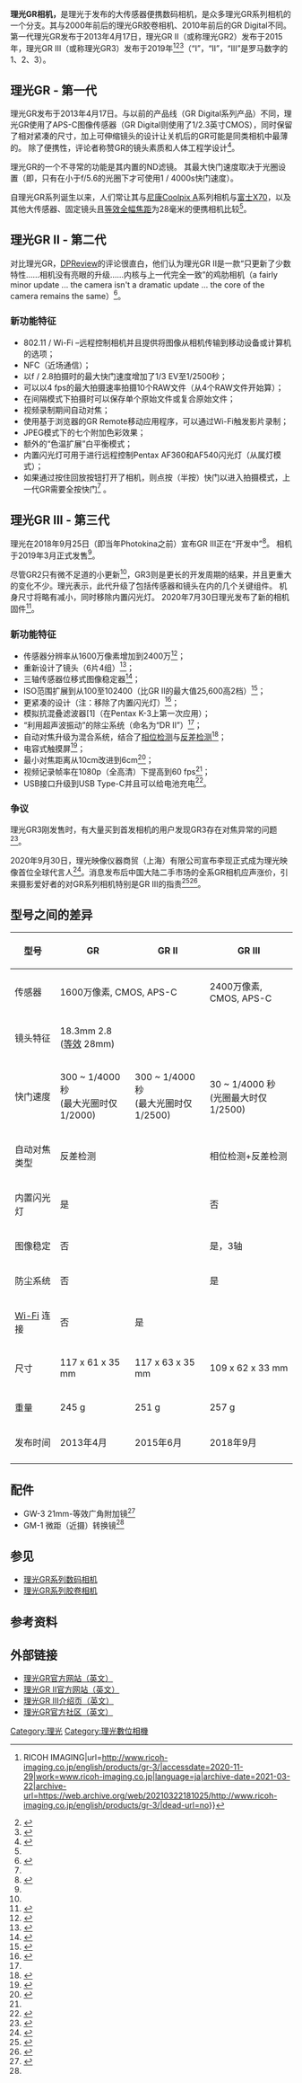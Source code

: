 {{Infobox camera|camera_name=理光GR|ovf=需另外购买 28mm视角|image_alt=|caption=|maker={{flagicon|JPN}}理光|type=|sensor=|sensor_type=CMOS|sensor_size=23.7 x 15.7 mm (APS-C)|sensor_maker=|recording_medium=SD, SDHC, SDXC|res=4928 x 3264 (1600万像素)|lens_mount=|lens=28 mm 等效焦距|focus_type=|flash=|flashcomp=<!-- Flash exposure compensation -->|exposure=|fsynch=<!-- Flash synchronization -->|frame_rate=|shutter=|shutterRange=|shutter_speeds=1/4000秒到300秒|f-numbers=最大光圈 f/2.8|metering=|emode=<!-- Exposure modes -->|mmode=<!-- Metering modes -->|farea=|fmode=<!-- Focus modes -->|cont=每秒4张|viewfinder=|vidrecord=<!-- Video/movie recording.  Show the video dimensions, fps, bitrate, etc. -->|image_size=|image=Ricoh GR (16159018330).jpg|date=<!-- Release date -->|obp=<!-- Optional battery packs -->|flbkt=<!-- Flash bracketing -->|fcbkt=<!-- Focus bracketing -->|WB=是|wbbkt=<!-- White balance bracketing -->|brightness=<!-- Projector brightness -->|imsize=<!-- Projector image size -->|throwdis=<!-- Project throw distance -->|prores=<!-- Projector resolution -->|rearLCD=3英寸123万像素点屏幕|storage=|battery=|dimensions=117 x 61 x 34.7 mm (4.61 x 2.4 x 1.38 英寸)|weight=245g（含电池）|price=|coverage=|magnification=|made_in=GR III：{{VN}}|speedRange=100-25600|iproc=|drcomp=<!-- Dynamic range compressor -->|drbkt=<!-- Dynamic range bracketing -->|exbkt=<!-- Exposure bracketing -->|footnotes=|body_comp-feats=<!-- Body composition or other special features (i.e. ABS plastic, water submersible) -->|odb=<!-- Optional data backs -->|interface_Data=<!-- Type of port(s) available for interfacing with computers or other (i.e printers) devices (i.e. USB, IEEE 1394/Firewire, 802.11/WiFi) -->|interface_AVout=<!-- Type of video and/or audio output port(s) available (i.e. HDMI, USB, IEEE 1394) -->|compflash=<!-- Compatible flashes -->|complens=<!-- Compatible lens -->|oacc=<!-- Optional accessories -->|omd=<!-- Optional motor drives -->|madeIn=}}
'''理光GR相机，'''是理光于发布的大传感器便携数码相机，是众多理光GR系列相机的一个分支。其与2000年前后的理光GR胶卷相机、2010年前后的GR Digital不同。第一代理光GR发布于2013年4月17日，理光GR II（或称理光GR2）发布于2015年，理光GR III（或称理光GR3）发布于2019年<ref>{{Cite web|title=GR III {{!}} RICOH IMAGING|url=http://www.ricoh-imaging.co.jp/english/products/gr-3/|accessdate=2020-11-29|work=www.ricoh-imaging.co.jp|language=ja|archive-date=2021-03-22|archive-url=https://web.archive.org/web/20210322181025/http://www.ricoh-imaging.co.jp/english/products/gr-3/|dead-url=no}}</ref><ref name=":0">{{Cite web|title=理光正式发布GR II - 新摄影|url=http://www.nphoto.net/news/2015-06/18/85e9107d9e8371fe.shtml|accessdate=2020-11-29|work=www.nphoto.net|archive-date=2020-12-10|archive-url=https://web.archive.org/web/20201210120743/http://www.nphoto.net/news/2015-06/18/85e9107d9e8371fe.shtml|dead-url=no}}</ref><ref>{{Cite web|title=焕然一新的全面升级 理光GR3正式发布_器材频道-蜂鸟网|url=http://qicai.fengniao.com/535/5355172.html|accessdate=2020-11-29|author=|date=2020-11-29|last=蜂鸟网|format=|work=fengniao.com|publisher=|language=zh-cn|archive-date=2020-12-11|archive-url=https://web.archive.org/web/20201211180143/http://qicai.fengniao.com/535/5355172.html|dead-url=no}}</ref>（“I”，“II”，“III”是罗马数字的1、2、3）。

== 理光GR - 第一代 ==
理光GR发布于2013年4月17日。与以前的产品线（GR Digital系列产品）不同，理光GR使用了APS-C图像传感器（GR Digital则使用了1/2.3英寸CMOS），同时保留了相对紧凑的尺寸，加上可伸缩镜头的设计让关机后的GR可能是同类相机中最薄的。 除了便携性，评论者称赞GR的镜头素质和人体工程学设计<ref name="grreview">{{cite web|title=Ricoh GR comparative review|url=https://www.dpreview.com/reviews/ricoh-gr|date=20 June 2013|last=Butler|first=Richard|publisher=[[DPReview|DPReview]]|access-date=2020-11-29|archive-date=2020-11-29|archive-url=https://web.archive.org/web/20201129231056/https://www.dpreview.com/reviews/ricoh-gr|dead-url=no}}</ref>。

理光GR的一个不寻常的功能是其内置的ND滤镜。 其最大快门速度取决于光圈设置（即，只有在小于f/5.6的光圈下才可使用1 / 4000s快门速度）。

自理光GR系列诞生以来，人们常让其与[[尼康Coolpix_A|尼康Coolpix A]]系列相机与[[富士X70|富士X70]]，以及其他大传感器、固定镜头且[[35mm等效焦距|等效全幅焦距]]为28毫米的便携相机比较<ref name="grreview" />。

== 理光GR II - 第二代 ==
对比理光GR，[[DPReview|DPReview]]的评论很直白，他们认为理光GR II是一款“只更新了少数特性……相机没有亮眼的升级……内核与上一代完全一致”的鸡肋相机（a fairly minor update ... the camera isn't a dramatic update ... the core of the camera remains the same）<ref name="dpreview">{{cite web|title=Ricoh GR II: What's new and what does it mean?|url=http://www.dpreview.com/articles/0667380974/ricoh-gr-ii-whats-new-and-what-does-it-mean|accessdate=18 January 2016|date=17 June 2015|last=Butler|first=Richard|publisher=[[DPReview|DPReview]]|archive-date=2020-12-10|archive-url=https://web.archive.org/web/20201210075405/https://www.dpreview.com/articles/0667380974/ricoh-gr-ii-whats-new-and-what-does-it-mean|dead-url=no}}</ref>。

=== 新功能特征 ===

* 802.11 / Wi-Fi –远程控制相机并且提供将图像从相机传输到移动设备或计算机的选项；
* NFC（近场通信）；
* 以f / 2.8拍摄时的最大快门速度增加了1/3 EV至1/2500秒；
* 可以以4 fps的最大拍摄速率拍摄10个RAW文件（从4个RAW文件开始算）；
* 在间隔模式下拍摄时可以保存单个原始文件或复合原始文件；
* 视频录制期间自动对焦；
* 使用基于浏览器的GR Remote移动应用程序，可以通过Wi-Fi触发影片录制；
* JPEG模式下的七个附加色彩效果；
* 额外的“色温扩展”白平衡模式；
* 内置闪光灯可用于进行远程控制Pentax AF360和AF540闪光灯（从属灯模式）；
* 如果通过按住回放按钮打开了相机，则点按（半按）快门以进入拍摄模式，上一代GR需要全按快门<ref name="dpreview" /> 。

== 理光GR III - 第三代 ==
理光在2018年9月25日（即当年Photokina之前）宣布GR III正在“开发中”<ref>{{cite web|title=Ricoh’s GRIII camera is just tiny and powerful enough to survive the smartphone age|url=https://www.theverge.com/2018/9/28/17913212/ricoh-griii-camera-apsc-hands-on-photokina-2018|accessdate=2019-03-19|date=28 September 2018|first1=Vlad|last1=Savov|website=The Verge|archive-date=2020-12-11|archive-url=https://web.archive.org/web/20201211075659/https://www.theverge.com/2018/9/28/17913212/ricoh-griii-camera-apsc-hands-on-photokina-2018|dead-url=no}}</ref>。 相机于2019年3月正式发售<ref name=":0" />。

尽管GR2只有微不足道的小更新<ref name="dpreview" />，GR3则是更长的开发周期的结果，并且更重大的变化不少。理光表示，此代升级了包括传感器和镜头在内的几个关键组件。 机身尺寸将略有减小，同时移除内置闪光灯。 2020年7月30日理光发布了新的相机固件<ref>{{cite web|title=RICOH GR III firmware update released｜RICOH IMAGING|url=http://news.ricoh-imaging.co.jp/rim_info2/2020/20200730_029119.html|accessdate=18 November 2020|language=en|website=news.ricoh-imaging.co.jp|archive-date=2020-09-23|archive-url=https://web.archive.org/web/20200923130036/http://news.ricoh-imaging.co.jp/rim_info2/2020/20200730_029119.html|dead-url=no}}</ref>。

=== 新功能特征 ===

* 传感器分辨率从1600万像素增加到2400万<ref name="ricohgriii">{{cite web|title=RICOH GR III, a high-end digital compact camera, to be exhibited for a preview at Photokina 2018|url=http://news.ricoh-imaging.co.jp/rim_info2/2018/20180925_026135.html|date=2018-09-25|publisher=Ricoh Imaging Company, Ltd.|access-date=2020-11-29|archive-date=2020-11-09|archive-url=https://web.archive.org/web/20201109012011/http://news.ricoh-imaging.co.jp/rim_info2/2018/20180925_026135.html|dead-url=no}}</ref>；
* 重新设计了镜头（6片4组）<ref>{{cite web|title=Ricoh GR III: 24MP APS-C, New Lens, 3-Axis IS, Touchscreen|url=https://petapixel.com/2019/02/22/ricoh-gr-iii-24mp-aps-c-new-lens-3-axis-is-3-touchscreen/|accessdate=2019-03-19|website=petapixel.com|archive-date=2020-12-09|archive-url=https://web.archive.org/web/20201209121242/https://petapixel.com/2019/02/22/ricoh-gr-iii-24mp-aps-c-new-lens-3-axis-is-3-touchscreen/|dead-url=no}}</ref>；
* 三轴传感器位移式图像稳定器<ref>{{cite web|title=Get ready, Ricoh’s GRIII is On Its Way|url=https://www.digitalrev.com/article/get-ready-ricoh-s-griii-is-on-its-way|accessdate=2019-03-19|website=DigitalRev}}{{Dead link}}</ref>；
* ISO范围扩展到从100至102400（比GR II的最大值25,600高2档）<ref>{{cite web|title=Ricoh Finally Updated Its Cult Favorite Compact Camera, and It's a Beauty|url=https://gizmodo.com/ricoh-finally-updated-its-cult-favorite-compact-camera-1832784365|accessdate=2019-03-19|first1=Alex|last1=Cranz|website=Gizmodo|archive-date=2020-11-30|archive-url=https://web.archive.org/web/20201130013117/https://gizmodo.com/ricoh-finally-updated-its-cult-favorite-compact-camera-1832784365|dead-url=no}}</ref>；
* 更紧凑的设计（注：移除了内置闪光灯）<ref>{{cite web|title=Ricoh GR III: new high-end pocket compact arrives|url=https://www.amateurphotographer.co.uk/latest/photo-news/ricoh-gr-iii-new-high-end-pocket-compact-arrives-126239|accessdate=2019-03-19|date=21 February 2019|website=Amateur Photographer|archive-date=2021-01-16|archive-url=https://web.archive.org/web/20210116030226/https://www.amateurphotographer.co.uk/latest/photo-news/ricoh-gr-iii-new-high-end-pocket-compact-arrives-126239|dead-url=no}}</ref>；
* 模拟抗混叠滤波器[1]（在Pentax K-3上第一次应用）；
* “利用超声波振动”的除尘系统（命名为“DR II”）<ref name="ricohgriii" />；
* 自动对焦升级为混合系统，结合了[[自动对焦#相位检测|相位检测]]与[[自动对焦#反差检测|反差检测]]<ref>{{cite web|title=Hands on: Ricoh GR III review|url=https://www.digitalcameraworld.com/reviews/hands-on-ricoh-griii-review|accessdate=2019-03-19|first1=Chris|last1=George 2019-02-21T22:00:18ZReviews|website=digitalcameraworld|archive-date=2019-02-27|archive-url=https://web.archive.org/web/20190227175322/https://www.digitalcameraworld.com/reviews/hands-on-ricoh-griii-review|dead-url=no}}</ref>；
* 电容式触摸屏<ref>{{cite web|title=The Ricoh GR III lands to prove that compact cameras aren't dead yet|url=https://www.trustedreviews.com/news/ricoh-gr-iii-arrives-prove-compact-cameras-arent-dead-yet-3663359|accessdate=2019-03-19|date=21 February 2019|first1=Mark|last1=Wilson|website=Trusted Reviews|archive-date=2020-11-30|archive-url=https://web.archive.org/web/20201130130328/https://www.trustedreviews.com/news/ricoh-gr-iii-arrives-prove-compact-cameras-arent-dead-yet-3663359|dead-url=no}}</ref>；
* 最小对焦距离从10cm改进到6cm<ref>{{cite web|title=Ricoh GRIII Hands-On: Compact Street-Shooting Camera|url=https://www.tomsguide.com/us/ricoh-griii,review-6195.html|accessdate=2019-03-19|date=21 February 2019|website=Tom's Guide|archive-date=2020-12-09|archive-url=https://web.archive.org/web/20201209053602/https://www.tomsguide.com/us/ricoh-griii,review-6195.html|dead-url=no}}</ref>；
* 视频记录帧率在1080p（全高清）下提高到60 fps<ref name="ricohgriii" />；
* USB接口升级到USB Type-C并且可以给电池充电<ref>{{cite web|title=Ricoh's $899 large-sensor GR III compact will go on sale in March|url=https://www.engadget.com/2019/02/22/ricohs-899-large-sensor-gr-iii-compact-will-go-on-sale-in-marc/|accessdate=2019-03-19|website=Engadget|archive-date=2019-03-06|archive-url=https://web.archive.org/web/20190306120434/https://www.engadget.com/2019/02/22/ricohs-899-large-sensor-gr-iii-compact-will-go-on-sale-in-marc/|dead-url=no}}</ref>。

=== 争议 ===
理光GR3刚发售时，有大量买到首发相机的用户发现GR3存在对焦异常的问题<ref>{{Cite web|title=理光GRIII对焦可能有点问题……可能还不是个例_机器|url=http://www.sohu.com/a/303466547_610501|accessdate=2020-11-29|work=www.sohu.com|language=en}}</ref>。

2020年9月30日，理光映像仪器商贸（上海）有限公司宣布李现正式成为理光映像首位全球代言人<ref>{{Cite web|title=李现成为理光映像首位全球代言人 这是要给GR带货？|url=https://finance.sina.com.cn/tech/2020-09-30/doc-iivhvpwy9698852.shtml|accessdate=2020-11-29|date=2020-09-30|last=CNMO|work=finance.sina.com.cn|archive-date=2020-12-12|archive-url=https://web.archive.org/web/20201212084003/https://finance.sina.com.cn/tech/2020-09-30/doc-iivhvpwy9698852.shtml|dead-url=no}}</ref>。消息发布后中国大陆二手市场的全系GR相机应声涨价，引来摄影爱好者的对GR系列相机特别是GR III的指责<ref>{{Cite web|title=入门5年摄影师告诉你，人生第一台相机怎么买_原创_新浪众测|url=http://zhongce.sina.com.cn/article/view/28016/|accessdate=2020-11-29|work=zhongce.sina.com.cn|archive-date=2020-12-11|archive-url=https://web.archive.org/web/20201211085459/http://zhongce.sina.com.cn/article/view/28016/|dead-url=no}}</ref><ref>{{Cite web|title=闲鱼入手二手理光GR2心路历程分享_数码相机_什么值得买|url=https://post.smzdm.com/p/aek8q26q/|accessdate=2020-11-29|date=2020-08-12|last=T-Rainbow-M|work=post.smzdm.com|archive-date=2020-12-10|archive-url=https://web.archive.org/web/20201210080543/https://post.smzdm.com/p/aek8q26q/|dead-url=no}}</ref>。

== 型号之间的差异 ==
{| class="wikitable" border="1" style="text-align:center;" 
!型号
!GR
!GR II
!GR III
|- style="height: 45px;"
!传感器
| colspan="2" |1600万像素, CMOS, APS-C
|2400万像素, CMOS, APS-C
|- style="height: 45px;"
!镜头特征
| colspan="3" |18.3mm {{f/}}2.8<br /> ([[35毫米等效焦距|等效]] 28mm)
|- style="height: 45px;"
!快门速度
|300 ~ 1/4000 秒<br />(最大光圈时仅1/2000)
|300 ~ 1/4000 秒<br />(最大光圈时仅1/2500)
|30 ~ 1/4000 秒<br />(光圈最大时仅1/2500)
|- style="height: 45px;"
!自动对焦类型
| colspan="2" |反差检测
|相位检测+反差检测
|- style="height: 45px;"
!内置闪光灯
| colspan="2" |是
|否
|- style="height: 45px;"
!图像稳定
| colspan="2" |否
|是，3轴
|- style="height: 45px;"
!防尘系统
| colspan="2" |否
|是
|- style="height: 45px;"
![[Wi-Fi|Wi-Fi]] 连接
|否
| colspan="2" |是
|- style="height: 45px;"
!尺寸
|117 x 61 x 35 mm
|117 x 63 x 35 mm
|109 x 62 x 33 mm
|- style="height: 45px;"
!重量
|245 g
|251 g
|257 g
|- style="height: 45px;"
!发布时间
|2013年4月
|2015年6月
|2018年9月
|- style="height: 45px;"
|}

== 配件 ==

* GW-3 21mm-等效广角附加镜<ref name="acc">{{cite web|title=Accessories|url=http://www.ricoh-imaging.co.jp/english/products/gr-2/accessories/index.html|accessdate=2018-09-25|publisher=Ricoh Imaging Company, Ltd.|archive-date=2020-02-22|archive-url=https://web.archive.org/web/20200222012541/http://www.ricoh-imaging.co.jp/english/products/gr-2/accessories/index.html|dead-url=no}}</ref>
* GM-1 微距（近摄）转换镜<ref name="acc" />

== 参见 ==

{{摄影}}

* [[理光GR系列数码相机|理光GR系列数码相机]]
* [[理光GR系列胶卷相机|理光GR系列胶卷相机]]

== 参考资料 ==
{{Reflist|3}}

== 外部链接 ==

* [http://www.ricoh-imaging.co.jp/english/products/gr/ 理光GR官方网站（英文）] {{Wayback|url=http://www.ricoh-imaging.co.jp/english/products/gr/ |date=20200810002003 }}
* [http://www.ricoh-imaging.co.uk/en/product/175844/digital-compact.html 理光GR II官方网站（英文）] {{Wayback|url=http://www.ricoh-imaging.co.uk/en/product/175844/digital-compact.html |date=20180215011716 }}
* [http://www.ricoh-imaging.co.jp/english/products/gr-3/index.html 理光GR III介绍页（英文）] {{Wayback|url=http://www.ricoh-imaging.co.jp/english/products/gr-3/index.html |date=20201209070503 }}
* [https://www.grblog.jp/en/ 理光GR官方社区（英文）] {{Wayback|url=https://www.grblog.jp/en/ |date=20210418124606 }}

[[Category:理光|Category:理光]]
[[Category:理光數位相機|Category:理光數位相機]]